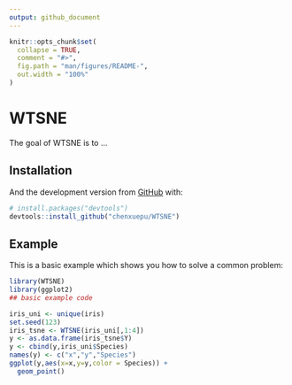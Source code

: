 ```yaml
---
output: github_document
---
```


<!-- README.md is generated from README.Rmd. Please edit that file -->

```r
knitr::opts_chunk$set(
  collapse = TRUE,
  comment = "#>",
  fig.path = "man/figures/README-",
  out.width = "100%"
)
```

# WTSNE

<!-- badges: start -->
<!-- badges: end -->

The goal of WTSNE is to ...

## Installation

<!-- You can install the released version of WTSNE from [CRAN](https://CRAN.R-project.org) with: -->

<!-- ``` r -->
<!-- install.packages("WTSNE") -->
<!-- ``` -->

And the development version from [GitHub](https://github.com/) with:

``` r
# install.packages("devtools")
devtools::install_github("chenxuepu/WTSNE")
```
## Example

This is a basic example which shows you how to solve a common problem:

```r
library(WTSNE)
library(ggplot2)
## basic example code
```



```r
iris_uni <- unique(iris)
set.seed(123)
iris_tsne <- WTSNE(iris_uni[,1:4])
y <- as.data.frame(iris_tsne$Y)
y <- cbind(y,iris_uni$Species)
names(y) <- c("x","y","Species")
ggplot(y,aes(x=x,y=y,color = Species)) +
  geom_point()
```


